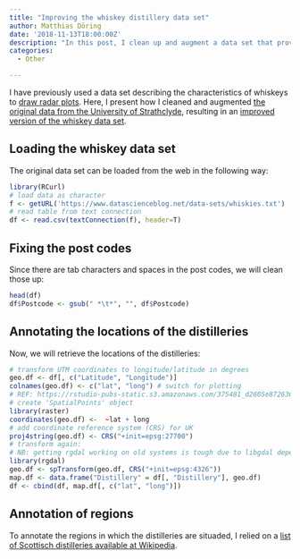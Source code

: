 ```yaml
---
title: "Improving the whiskey distillery data set"
author: Matthias Döring
date: '2018-11-13T18:00:00Z'
description: "In this post, I clean up and augment a data set that provides their taste characteristics. The improved data set is augmented with the regions where the distilleries are situated, as well as their geological location in terms of longitude and latitude."
categories:
  - Other

---
```


I have previously used a data set describing the characteristics of whiskeys to [draw radar plots](/post/data-visualization/radar-plot/). Here, I present how I cleaned and augmented [the original data from the University of Strathclyde](http://outreach.mathstat.strath.ac.uk/outreach/nessie/datasets/whiskies.txt), resulting in an [improved version of the whiskey data set](https://www.datascienceblog.net/data-sets/whiskies.csv).

## Loading the whiskey data set

The original data set can be loaded from the web in the following way:

```r
library(RCurl)
# load data as character
f <- getURL('https://www.datascienceblog.net/data-sets/whiskies.txt')
# read table from text connection
df <- read.csv(textConnection(f), header=T)
```

## Fixing the post codes

Since there are tab characters and spaces in the post codes, we will clean those up:

```r
head(df)
df$Postcode <- gsub(" *\t*", "", df$Postcode)
```

## Annotating the locations of the distilleries

Now, we will retrieve the locations of the distilleries:

```r
# transform UTM coordinates to longitude/latitude in degrees
geo.df <- df[, c("Latitude", "Longitude")]
colnames(geo.df) <- c("lat", "long") # switch for plotting
# REF: https://rstudio-pubs-static.s3.amazonaws.com/375481_d2605e8726364d30a5b20c6974710cf5.html
# create 'SpatialPoints' object
library(raster)
coordinates(geo.df) <-  ~lat + long
# add coordinate reference system (CRS) for UK
proj4string(geo.df) <- CRS("+init=epsg:27700")
# transform again:
# NB: getting rgdal working on old systems is tough due to libgdal dependency
library(rgdal)
geo.df <- spTransform(geo.df, CRS("+init=epsg:4326"))
map.df <- data.frame("Distillery" = df[, "Distillery"], geo.df)
df <- cbind(df, map.df[, c("lat", "long")])
```

## Annotation of regions

To annotate the regions in which the distilleries are situaded, I relied on a [list of Scottisch distilleries available at Wikipedia](https://en.wikipedia.org/wiki/List_of_whisky_distilleries_in_Scotland).
